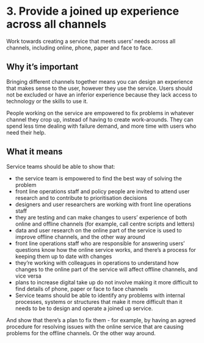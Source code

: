 # 3. Provide a joined up experience across all channels

Work towards creating a service that meets users’ needs across all channels, including online, phone, paper and face to face.

## Why it’s important

Bringing different channels together means you can design an experience that makes sense to the user, however they use the service. Users should not be excluded or have an inferior experience because they lack access to technology or the skills to use it.

People working on the service are empowered to fix problems in whatever channel they crop up, instead of having to create work-arounds. They can spend less time dealing with failure demand, and more time with users who need their help.

## What it means

Service teams should be able to show that:

- the service team is empowered to find the best way of solving the problem
- front line operations staff and policy people are invited to attend user research and to contribute to prioritisation decisions
- designers and user researchers are working with front line operations staff
- they are testing and can make changes to users’ experience of both online and offline channels (for example, call centre scripts and letters)
- data and user research on the online part of the service is used to improve offline channels, and the other way around
- front line operations staff who are responsible for answering users’ questions know how the online service works, and there’s a process for keeping them up to date with changes
- they’re working with colleagues in operations to understand how changes to the online part of the service will affect offline channels, and vice versa
- plans to increase digital take up do not involve making it more difficult to find details of phone, paper or face to face channels
- Service teams should be able to identify any problems with internal processes, systems or structures that make it more difficult than it needs to be to design and operate a joined up service.

And show that there’s a plan to fix them - for example, by having an agreed procedure for resolving issues with the online service that are causing problems for the offline channels. Or the other way around.